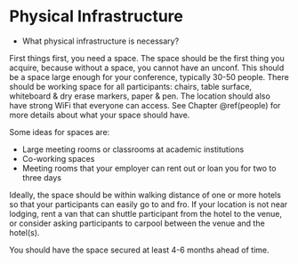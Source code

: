 # Physical Infrastructure {#physical}

- What physical infrastructure is necessary? 

First things first, you need a space. The space should be the first thing you acquire, because without a space, you cannot have an unconf. This should be a space large enough for your conference, typically 30-50 people. There should be working space for all participants: chairs, table surface, whiteboard & dry erase markers, paper & pen. The location should also have strong WiFi that everyone can access. See Chapter \@ref(people) for more details about what your space should have. 

Some ideas for spaces are: 

- Large meeting rooms or classrooms at academic institutions 
- Co-working spaces 
- Meeting rooms that your employer can rent out or loan you for two to three days 

Ideally, the space should be within walking distance of one or more hotels so that your participants can easily go to and fro. If your location is not near lodging, rent a van that can shuttle participant from the hotel to the venue, or consider asking participants to carpool between the venue and the hotel(s). 

You should have the space secured at least 4-6 months ahead of time. 